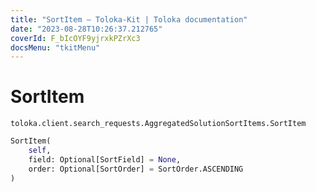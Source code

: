 ```yaml
---
title: "SortItem — Toloka-Kit | Toloka documentation"
date: "2023-08-28T10:26:37.212765"
coverId: F_bIcOYF9yjrxkPZrXc3
docsMenu: "tkitMenu"
---
```


# SortItem

`toloka.client.search_requests.AggregatedSolutionSortItems.SortItem`

```python
SortItem(
    self,
    field: Optional[SortField] = None,
    order: Optional[SortOrder] = SortOrder.ASCENDING
)
```
